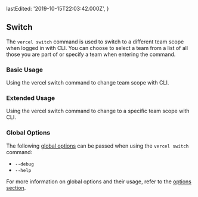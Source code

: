
  lastEdited: '2019-10-15T22:03:42.000Z',
}

## Switch

The `vercel switch` command is used to switch to a different team scope when logged in with <ProductShortName /> CLI. You can choose to select a team from a list of all those you are part of or specify a team when entering the command.

### Basic Usage

<Snippet width="100%" dark text="vercel switch" />
<Caption>
  Using the <InlineCode>vercel switch</InlineCode> command to change team scope
  with <ProductShortName /> CLI.
</Caption>

### Extended Usage

<Snippet width="100%" dark text="vercel switch [team-name]" />
<Caption>
  Using the <InlineCode>vercel switch</InlineCode> command to change to a
  specific team scope with <ProductShortName /> CLI.
</Caption>

### Global Options

The following [global options](#options) can be passed when using the `vercel switch` command:

- `--debug`
- `--help`

For more information on global options and their usage, refer to the [options section](#options).
